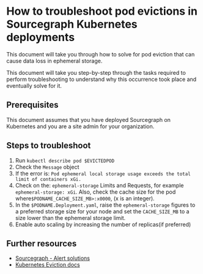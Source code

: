 # How to troubleshoot pod evictions in Sourcegraph Kubernetes deployments
This document will take you through how to solve for pod eviction that can cause data loss in ephemeral storage.

This document will take you step-by-step through the tasks required to perform troubleshooting to understand why this occurrence took place and eventually solve for it.

## Prerequisites
This document assumes that you have deployed Sourcegraph on Kubernetes and you are a site admin for your organization.
## Steps to troubleshoot
1. Run `kubectl describe pod $EVICTEDPOD `
2. Check the `Message` object
3. If the error is: `Pod ephemeral local storage usage exceeds the total limit of containers xGi.`
4. Check on the:
`ephemeral-storage` Limits and Requests, for example `ephemeral-storage: xGi`. Also, check the cache size for the pod where`$PODNAME_CACHE_SIZE_MB>:x0000`, (x is an integer).
5. In the `$PODNAME.Deployment.yaml`, raise the `ephemeral-storage` figures to a preferred storage size for your node and set the `CACHE_SIZE_MB` to a size lower than the ephemeral storage limit.
6. Enable auto scaling by increasing the number of replicas(if preferred)

## Further resources

- [Sourcegraph - Alert solutions](https://docs.sourcegraph.com/admin/observability/alerts)
- [Kubernetes Eviction docs](https://kubernetes.io/docs/concepts/scheduling-eviction/node-pressure-eviction/)
